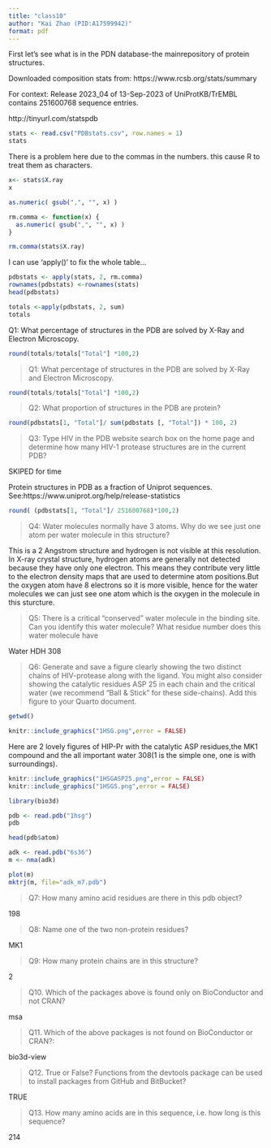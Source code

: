```yaml
---
title: "class10"
author: "Kai Zhao (PID:A17599942)"
format: pdf
---
```


First let's see what is in the PDN database-the mainrepository of protein structures.

Downloaded composition stats from: https://www.rcsb.org/stats/summary

For context: Release 2023_04 of 13-Sep-2023 of UniProtKB/TrEMBL contains 251600768 sequence entries.

http://tinyurl.com/statspdb

```r
stats <- read.csv("PDBstats.csv", row.names = 1)
stats
```
There is a problem here due to the commas in the numbers. this cause R to treat them as characters.
```r
x<- stats$X.ray
x
```
```r
as.numeric( gsub(",", "", x) )
```
```r
rm.comma <- function(x) {
  as.numeric( gsub(",", "", x) )
}
```
```r
rm.comma(stats$X.ray)
```
I can use 'apply()' to fix the whole table…
```r
pdbstats <- apply(stats, 2, rm.comma)
rownames(pdbstats) <-rownames(stats)
head(pdbstats)
```
```r
totals <-apply(pdbstats, 2, sum)
totals
```
Q1: What percentage of structures in the PDB are solved by X-Ray and Electron Microscopy.
```r
round(totals/totals["Total"] *100,2)
```

>Q1: What percentage of structures in the PDB are solved by X-Ray and Electron Microscopy.

```r
round(totals/totals["Total"] *100,2)
```
>Q2: What proportion of structures in the PDB are protein?

```r
round(pdbstats[1, "Total"]/ sum(pdbstats [, "Total"]) * 100, 2)
```

>Q3: Type HIV in the PDB website search box on the home page and determine how many HIV-1 protease structures are in the current PDB?

SKIPED for time

Protein structures in PDB as a fraction of Uniprot sequences. See:https://www.uniprot.org/help/release-statistics

```r
round( (pdbstats[1, "Total"]/ 251600768)*100,2)
```

>Q4: Water molecules normally have 3 atoms. Why do we see just one atom per water molecule in this structure?

This is a 2 Angstrom structure and hydrogen is not visible at this resolution. In X-ray crystal structure, hydrogen atoms are generally not detected because they have only one electron. This means they contribute very little to the electron density maps that are used to determine atom positions.But the oxygen atom have 8 electrons so it is more visible, hence for the water molecules we can just see one atom which is the oxygen in the molecule in this sturcture. 

>Q5: There is a critical “conserved” water molecule in the binding site. Can you identify this water molecule? What residue number does this water molecule have

Water HDH 308

>Q6: Generate and save a figure clearly showing the two distinct chains of HIV-protease along with the ligand. You might also consider showing the catalytic residues ASP 25 in each chain and the critical water (we recommend “Ball & Stick” for these side-chains). Add this figure to your Quarto document.


```r
getwd()
```

```r
knitr::include_graphics("1HSG.png",error = FALSE)
```


Here are 2 lovely figures of HIP-Pr with the catalytic ASP residues,the MK1 compound and the all important water 308(1 is the simple one, one is with surroundings).


```r
knitr::include_graphics("1HSGASP25.png",error = FALSE)
knitr::include_graphics("1HSGS.png",error = FALSE)
```

```r
library(bio3d)

pdb <- read.pdb("1hsg")
pdb
```
```r
head(pdb$atom)
```
```r
adk <- read.pdb("6s36")
m <- nma(adk)
```

```r
plot(m)
mktrj(m, file="adk_m7.pdb")
```


>Q7: How many amino acid residues are there in this pdb object?

198

>Q8: Name one of the two non-protein residues? 

MK1

>Q9: How many protein chains are in this structure? 

2

>Q10. Which of the packages above is found only on BioConductor and not CRAN? 

msa

>Q11. Which of the above packages is not found on BioConductor or CRAN?: 

bio3d-view

>Q12. True or False? Functions from the devtools package can be used to install packages from GitHub and BitBucket? 

TRUE


>
Q13. How many amino acids are in this sequence, i.e. how long is this sequence? 

214





